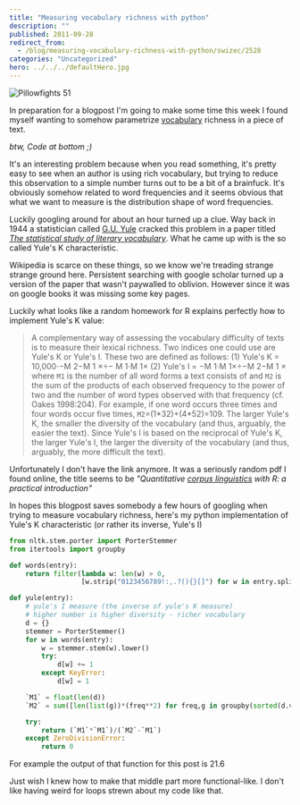 ```yaml
---
title: "Measuring vocabulary richness with python"
description: ""
published: 2011-09-28
redirect_from:
  - /blog/measuring-vocabulary-richness-with-python/swizec/2528
categories: "Uncategorized"
hero: ../../../defaultHero.jpg
---
```


![Pillowfights 51](https://swizec.com/wp-content/uploads/2011/09/6192586527_c36407222c_m7.jpg)

In preparation for a blogpost I'm going to make some time this week I found myself wanting to somehow parametrize [vocabulary](http://en.wikipedia.org/wiki/Vocabulary) richness in a piece of text.

_btw, Code at bottom ;)_

It's an interesting problem because when you read something, it's pretty easy to see when an author is using rich vocabulary, but trying to reduce this observation to a simple number turns out to be a bit of a brainfuck. It's obviously somehow related to word frequencies and it seems obvious that what we want to measure is the distribution shape of word frequencies.

Luckily googling around for about an hour turned up a clue. Way back in 1944 a statistician called [G.U. Yule](http://en.wikipedia.org/wiki/Udny_Yule) cracked this problem in a paper titled _[The statistical study of literary vocabulary](http://scholar.google.si/scholar?q=The+statistical+study+of+literary+vocabulary+&hl=sl&btnG=Iskanje)_. What he came up with is the so called Yule's K characteristic.

Wikipedia is scarce on these things, so we know we're treading strange strange ground here. Persistent searching with google scholar turned up a version of the paper that wasn't paywalled to oblivion. However since it was on google books it was missing some key pages.

Luckily what looks like a random homework for R explains perfectly how to implement Yule's K value:

> A complementary way of assessing the vocabulary difficulty of texts is to measure their lexical richness. Two indices one could use are Yule's K or Yule's I. These two are defined as follows: (1) Yule's K = 10,000⋅M 2−M 1 ÷ M 1⋅M 1 (2) Yule's I = M 1⋅M 1÷M 2−M 1  where `M1` is the number of all word forms a text consists of and `M2` is the sum of the products of each observed frequency to the power of two and the number of word types observed with that frequency (cf. Oakes 1998:204). For example, if one word occurs three times and four words occur five times, `M2`=(1\*32)+(4\*52)=109. The larger Yule's K, the smaller the diversity of the vocabulary (and thus, arguably, the easier the text). Since Yule's I is based on the reciprocal of Yule's K, the larger Yule's I, the larger the diversity of the vocabulary (and thus, arguably, the more difficult the text).

Unfortunately I don't have the link anymore. It was a seriously random pdf I found online, the title seems to be _"Quantitative [corpus linguistics](http://en.wikipedia.org/wiki/Corpus_linguistics) with R: a practical introduction"_

In hopes this blogpost saves somebody a few hours of googling when trying to measure vocabulary richness, here's my python implementation of Yule's K characteristic (or rather its inverse, Yule's I)

```python
from nltk.stem.porter import PorterStemmer
from itertools import groupby

def words(entry):
    return filter(lambda w: len(w) > 0,
                  [w.strip("0123456789!:,.?(){}[]") for w in entry.split()])

def yule(entry):
    # yule's I measure (the inverse of yule's K measure)
    # higher number is higher diversity - richer vocabulary
    d = {}
    stemmer = PorterStemmer()
    for w in words(entry):
        w = stemmer.stem(w).lower()
        try:
            d[w] += 1
        except KeyError:
            d[w] = 1

    `M1` = float(len(d))
    `M2` = sum([len(list(g))*(freq**2) for freq,g in groupby(sorted(d.values()))])

    try:
        return (`M1`*`M1`)/(`M2`-`M1`)
    except ZeroDivisionError:
        return 0
```

For example the output of that function for this post is 21.6

Just wish I knew how to make that middle part more functional-like. I don't like having weird for loops strewn about my code like that.
